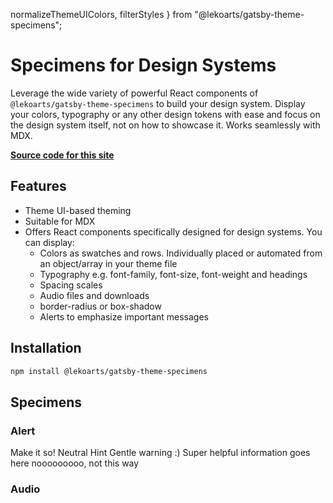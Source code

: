   normalizeThemeUIColors,
  filterStyles
} from "@lekoarts/gatsby-theme-specimens";

# Specimens for Design Systems

Leverage the wide variety of powerful React components of `@lekoarts/gatsby-theme-specimens` to build your design system. Display your colors, typography or any other design tokens with ease and focus on the design system itself, not on how to showcase it. Works seamlessly with MDX.

[**Source code for this site**](https://github.com/LekoArts/gatsby-starter-specimens)

## Features

- Theme UI-based theming
- Suitable for MDX
- Offers React components specifically designed for design systems. You can display:
  - Colors as swatches and rows. Individually placed or automated from an object/array in your theme file
  - Typography e.g. font-family, font-size, font-weight and headings
  - Spacing scales
  - Audio files and downloads
  - border-radius or box-shadow
  - Alerts to emphasize important messages

## Installation

```sh
npm install @lekoarts/gatsby-theme-specimens
```

## Specimens

<TableOfContents />

### Alert

<Alert type="success">Make it so!</Alert>
<Alert type="hint">Neutral Hint</Alert>
<Alert type="warning">Gentle warning :)</Alert>
<Alert type="info">Super helpful information goes here</Alert>
<Alert type="danger">nooooooooo, not this way</Alert>

### Audio

<Audio
  src="sounds/through_the_gate.mp3"
  name="Through the Gate"
  desc="Hundreds of years in the future, in a colonized Solar System, police detective Josephus Miller, born on Ceres in the asteroid belt, is sent to find a missing young woman, Juliette 'Julie' Andromeda Mao. James Holden, Executive Officer of the ice hauler Canterbury, is involved in a tragic incident that threatens to destabilize the uneasy peace between Earth, Mars and the Belt."
/>

<Audio src="sounds/through_the_gate.mp3" />

### Border Radius

<BorderRadius radii={theme.radii} />

### Color Row

<ColorRow color="#000" name="Blackness" prefix="Dark - " />

### Color Swatch

<ColorSwatch color="#2d3748" name="Blueish" />
<ColorSwatch color="#fff" />
<ColorSwatch color="#667eea" name="Swift" />

### Download

<Download
  name="Gatsby Themes Wallpaper"
  notes="Use for Social Media previews"
  src="downloads/gatsby-themes-wallpaper.jpg"
/>

<Download name="Logo" bg="black" src="downloads/logo.png" />

### Font Family

<FontFamily fonts={theme.fonts} />

### Font Size

<FontSize fontSizes={theme.fontSizes} />

### Font Weight

<FontWeight fontWeights={theme.fontWeights} />

### Heading

<Heading
  styles={filterStyles({
    input: theme.styles,
    allowed: [`h1`, `h2`, `h3`, `h4`, `h5`, `h6`]
  })}
  theme={theme}
/>

### Palette: Color Rows

<Palette
  colors={normalizeThemeUIColors({ colors: theme.colors.indigo })}
  prefix="Indigo - "
/>

### Palette: Color Swatches

<Palette
  colors={normalizeThemeUIColors({ colors: theme.colors })}
  single
  minimal
  mode="swatch"
/>

### Sizes

<Table
  columns={[`120px 1fr`]}
  titles={[`Token`, `Value`]}
  className="sizes-table"
>
  {Object.entries(theme.sizes).map(([key, value]) => (
    <div key={key}>
      <div>{key}</div>
      <div>{value}</div>
    </div>
  ))}
</Table>

### Shadows

<Shadow shadows={theme.shadows} />

### Space

<Space space={theme.space} />

### Video

<Video
  name="LekoArts Intro"
  src="videos/intro.mp4"
  poster="videos/intro_poster.jpg"
/>
